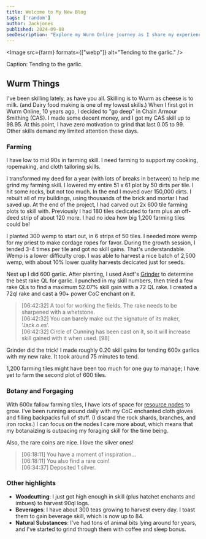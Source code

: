 ```yaml
---
title: Welcome to My New Blog
tags: ['random']
author: Jackjones
published: 2024-09-08
seoDescription: "Explore my Wurm Online journey as I share my experiences with farming, botany, and skill grinding. From transforming my deed for 1,200 farming tiles to experimenting with enchanted tools, follow my adventures in skill mastery, resource gathering, and more."
---
```


<Image src={farm} formats={["webp"]} alt="Tending to the garlic." />

Caption: Tending to the garlic.

## Wurm Things

I've been skilling lately, as have you all. Skilling is to Wurm as cheese is to milk. (and Dairy food making is one of my lowest skills.) When I first got in Wurm Online, 10 years ago, I decided to "go deep" in Chain Armour Smithing (CAS). I made some decent money, and I got my CAS skill up to 98.95. At this point, I have zero motivation to grind that last 0.05 to 99. Other skills demand my limited attention these days.

### Farming

I have low to mid 90s in farming skill. I need farming to support my cooking, ropemaking, and cloth tailoring skills.

I transformed my deed for a year (with lots of breaks in between) to help me grind my farming skill. I lowered my entire 51 x 61 plot by 50 dirts per tile. I hit some rocks, but not too much. In the end I moved over 150,000 dirts. I rebuilt all of my buildings, using thousands of the brick and mortar I had saved up. At the end of the project, I had carved out 2x 600 tile farming plots to skill with. Previously I had 180 tiles dedicated to farm plus an off-deed strip of about 120 more. I had no idea how big 1,200 farming tiles could be!

I planted 300 wemp to start out, in 6 strips of 50 tiles. I needed more wemp for my priest to make cordage ropes for favor. During the growth session, I tended 3-4 times per tile and got no skill gains. That's understandable. Wemp is a lower difficulty crop. I was able to harvest a nice batch of 2,500 wemp, with about 10% lower quality harvests decicated just for seeds.

Next up I did 600 garlic. After planting, I used Asdf's [Grinder](https://www.dreamsleeve.org/wurm/grinder/) to determine the best rake QL for garlic. I punched in my skill numbers, then tried a few rake QLs to find a maximum 52.07% skill gain with a 72 QL rake. I created a 72ql rake and cast a 90+ power CoC enchant on it.

> [06:42:32] A tool for working the fields. The rake needs to be sharpened with a whetstone.<br />
> [06:42:32] You can barely make out the signature of its maker, 'Jack.o.es'.<br />
> [06:42:32] Circle of Cunning has been cast on it, so it will increase skill gained with it when used. [98]


Grinder did the trick! I made roughly 0.20 skill gains for tending 600x garlics with my new rake. It took around 75 minutes to tend.

1,200 farming tiles might have been too much for one guy to manage; I have yet to farm the second plot of 600 tiles.

### Botany and Forgaging

With 600x fallow farming tiles, I have lots of space for [resource nodes](https://www.wurmpedia.com/index.php/Resource_nodes) to grow. I've been running around daily with my CoC enchanted cloth gloves and filling backpacks full of stuff. (I discard the rock shards, branches, and iron rocks.) I can focus on the nodes I care more about, which means that my botanaizing is outpacing my foraging skill for the time being.

Also, the rare coins are nice. I love the silver ones!

> [06:18:11] You have a moment of inspiration... <br />
> [06:18:11] You also find a rare coin!<br />
> [06:34:37] Deposited 1 silver.<br />

### Other highlights

- **Woodcutting**: I just got high enough in skill (plus hatchet enchants and imbues) to harvest 90ql logs.
- **Beverages**: I have about 300 teas growing to harvest every day. I toast them to gain beverage skill, which is now up to 84.
- **Natural Substances**: I've had tons of animal bits lying around for years, and I've started to grind through them with coffee and sleep bonus.

